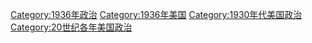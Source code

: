 [[Category:1936年政治|Category:1936年政治]]
[[Category:1936年美国|Category:1936年美国]]
[[Category:1930年代美国政治|Category:1930年代美国政治]]
[[Category:20世纪各年美国政治|Category:20世纪各年美国政治]]